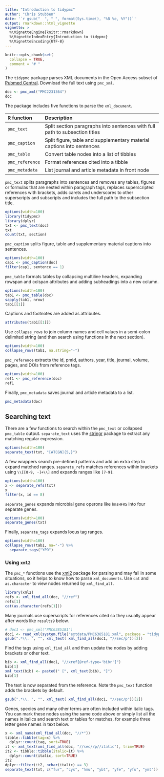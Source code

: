 ```yaml
---
title: "Introduction to tidypmc"
author: "Chris Stubben"
date: '`r gsub("  ", " ", format(Sys.time(), "%B %e, %Y"))`'
output: rmarkdown::html_vignette
vignette: >
  %\VignetteEngine{knitr::rmarkdown}
  %\VignetteIndexEntry{Introduction to tidypmc}
  %\VignetteEncoding{UTF-8}
---
```


```r
knitr::opts_chunk$set(
  collapse = TRUE,
  comment = "# "
)
```

The `tidypmc` package parses XML documents in the Open Access subset of [Pubmed Central].
Download the full text using `pmc_xml`.

```r
doc <- pmc_xml("PMC2231364")
doc
```

The package includes five functions to parse the `xml_document`.


|R function     |Description                                                                |
|:--------------|:--------------------------------------------------------------------------|
|`pmc_text`     |Split section paragraphs into sentences with full path to subsection titles|
|`pmc_caption`  |Split figure, table and supplementary material captions into sentences     |
|`pmc_table`    |Convert table nodes into a list of tibbles                                 |
|`pmc_reference`|Format references cited into a tibble                                      |
|`pmc_metadata` |List journal and article metadata in front node                            |



`pmc_text` splits paragraphs into sentences and  removes any tables, figures or
formulas that are nested within paragraph tags, replaces superscripted
references with brackets, adds carets and underscores to other superscripts and
subscripts and includes the full path to the subsection title.

```r
options(width=100)
library(tidypmc)
library(dplyr)
txt <- pmc_text(doc)
txt
count(txt, section)
```

`pmc_caption` splits figure, table and supplementary material captions into sentences.


```r
options(width=100)
cap1 <- pmc_caption(doc)
filter(cap1, sentence == 1)
```

`pmc_table` formats tables by collapsing multiline headers, expanding rowspan and
colspan attributes and adding subheadings into a new column.

```r
options(width=100)
tab1 <- pmc_table(doc)
sapply(tab1, nrow)
tab1[[1]]
```

Captions and footnotes are added as attributes.

```r
attributes(tab1[[1]])
```


Use `collapse_rows` to join column names and cell values in a semi-colon delimited string (and
then search using functions in the next section).

```r
options(width=100)
collapse_rows(tab1, na.string="-")
```


`pmc_reference` extracts the id, pmid, authors, year, title, journal, volume, pages,
and DOIs from reference tags.


```r
options(width=100)
ref1 <- pmc_reference(doc)
ref1
```


Finally, `pmc_metadata` saves journal and article metadata to a list.

```r
pmc_metadata(doc)
```


## Searching text

There are a few functions to search within the `pmc_text` or collapsed `pmc_table` output.
`separate_text` uses the [stringr]  package to extract any matching regular expression.


```r
options(width=100)
separate_text(txt, "[ATCGN]{5,}")
```

A few wrappers search pre-defined patterns and add an extra step to expand matched ranges. `separate_refs`
matches references within brackets using `\\[[0-9, -]+\\]` and expands ranges like `[7-9]`.

```r
options(width=100)
x <- separate_refs(txt)
x
filter(x, id == 8)
```

`separate_genes` expands microbial gene operons like `hmsHFRS` into four separate genes.

```r
options(width=100)
separate_genes(txt)
```

Finally, `separate_tags` expands locus tag ranges.


```r
options(width=100)
collapse_rows(tab1, na="-") %>%
  separate_tags("YPO")
```


### Using `xml2`

The `pmc_*` functions use the [xml2] package for parsing and may fail in some situations, so
it helps to know how to parse `xml_documents`.  Use `cat` and `as.character` to view nodes
returned by `xml_find_all`.

```r
library(xml2)
refs <- xml_find_all(doc, "//ref")
refs[1]
cat(as.character(refs[1]))
```


Many journals use superscripts for references cited so they usually
appear after words like `results9` below.

```r
# doc1 <- pmc_xml("PMC6385181")
doc1 <- read_xml(system.file("extdata/PMC6385181.xml", package = "tidypmc"))
gsub(".*\\. ", "", xml_text( xml_find_all(doc1, "//sec/p"))[2])
```

Find the tags using `xml_find_all` and then update the nodes by adding brackets
or other text.

```r
bib <- xml_find_all(doc1, "//xref[@ref-type='bibr']")
bib[1]
xml_text(bib) <- paste0(" [", xml_text(bib), "]")
bib[1]
```

The text is now separated from the reference.  Note the `pmc_text` function adds the brackets by default.

```r
gsub(".*\\. ", "", xml_text( xml_find_all(doc1, "//sec/p"))[2])
```


Genes, species and many other terms are often included within italic tags.  You
can mark these nodes using the same code above or simply list all the names
in italics and search text or tables for matches, for example three letter gene
names in text below.


```r
x <- xml_name(xml_find_all(doc, "//*"))
tibble::tibble(tag=x) %>%
  dplyr::count(tag, sort=TRUE)
it <- xml_text(xml_find_all(doc, "//sec//p//italic"), trim=TRUE)
it2 <- tibble::tibble(italic=it) %>%
  dplyr::count(italic, sort=TRUE)
it2
dplyr::filter(it2, nchar(italic) == 3)
separate_text(txt, c("fur", "cys", "hmu", "ybt", "yfe", "yfu", "ymt"))
```




[stringr]: https://stringr.tidyverse.org/
[xml2]: https://github.com/r-lib/xml2
[europepmc]: https://github.com/ropensci/europepmc
[Pubmed Central]: https://europepmc.org
